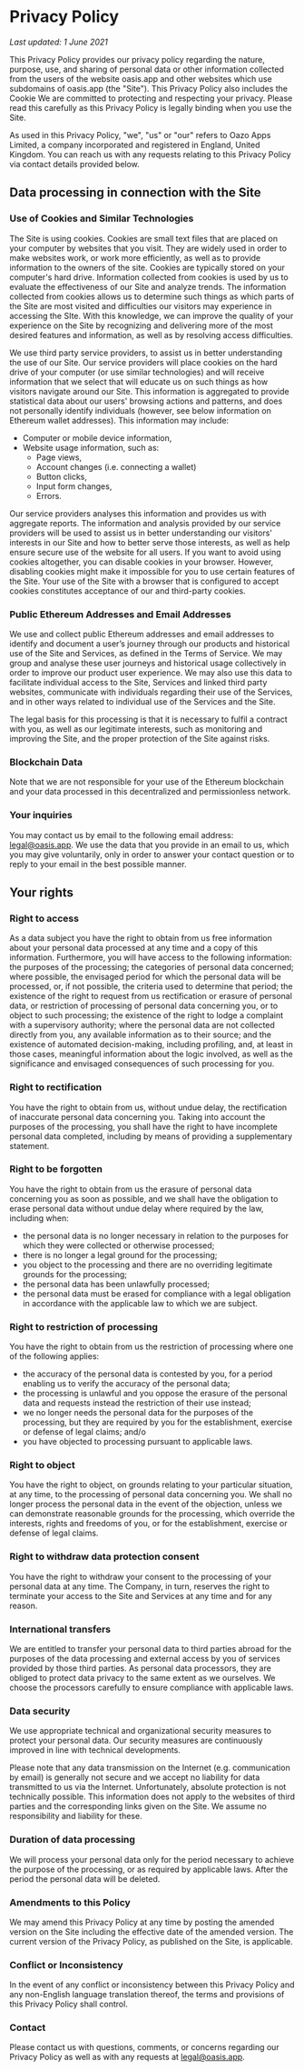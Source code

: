 # Privacy Policy

*Last updated: 1 June 2021*

This Privacy Policy provides our privacy policy regarding the nature, purpose, use, and sharing of personal data or other information collected from the users of the website oasis.app and other websites which use subdomains of oasis.app (the "Site"). This Privacy Policy also includes the Cookie We are committed to protecting and respecting your privacy. Please read this carefully as this Privacy Policy is legally binding when you use the Site.

As used in this Privacy Policy, "we", "us" or "our" refers to Oazo Apps Limited, a company incorporated and registered in England, United Kingdom. You can reach us with any requests relating to this Privacy Policy via contact details provided below.

## Data processing in connection with the Site

### Use of Cookies and Similar Technologies

The Site is using cookies. Cookies are small text files that are placed on your computer by websites that you visit. They are widely used in order to make websites work, or work more efficiently, as well as to provide information to the owners of the site. Cookies are typically stored on your computer's hard drive. Information collected from cookies is used by us to evaluate the effectiveness of our Site and analyze trends. The information collected from cookies allows us to determine such things as which parts of the Site are most visited and difficulties our visitors may experience in accessing the SIte. With this knowledge, we can improve the quality of your experience on the Site by recognizing and delivering more of the most desired features and information, as well as by resolving access difficulties.

We use third party service providers, to assist us in better understanding the use of our Site. Our service providers will place cookies on the hard drive of your computer (or use similar technologies) and will receive information that we select that will educate us on such things as how visitors navigate around our Site. This information is aggregated to provide statistical data about our users' browsing actions and patterns, and does not personally identify individuals (however, see below information on Ethereum wallet addresses). This information may include:

- Computer or mobile device information,
- Website usage information, such as:
  - Page views,
  - Account changes (i.e. connecting a wallet)
  - Button clicks,
  - Input form changes,
  - Errors.

Our service providers analyses this information and provides us with aggregate reports. The information and analysis provided by our service providers will be used to assist us in better understanding our visitors' interests in our Site and how to better serve those interests, as well as help ensure secure use of the website for all users. If you want to avoid using cookies altogether, you can disable cookies in your browser. However, disabling cookies might make it impossible for you to use certain features of the Site. Your use of the Site with a browser that is configured to accept cookies constitutes acceptance of our and third-party cookies.

### Public Ethereum Addresses and Email Addresses

We use and collect public Ethereum addresses and email addresses to identify and document a user’s journey through our products and historical use of the Site and Services, as defined in the Terms of Service. We may group and analyse these user journeys and historical usage collectively in order to improve our product user experience. We may also use this data to facilitate individual access to the Site, Services and linked third party websites, communicate with individuals regarding their use of the Services, and in other ways related to individual use of the Services and the Site.

The legal basis for this processing is that it is necessary to fulfil a contract with you, as well as our legitimate interests, such as monitoring and improving the Site, and the proper protection of the Site against risks.

### Blockchain Data

Note that we are not responsible for your use of the Ethereum blockchain and your data processed in this decentralized and permissionless network.

### Your inquiries

You may contact us by email to the following email address: legal@oasis.app. We use the data that you provide in an email to us, which you may give voluntarily, only in order to answer your contact question or to reply to your email in the best possible manner.

## Your rights

### Right to access

As a data subject you have the right to obtain from us free information about your personal data processed at any time and a copy of this information. Furthermore, you will have access to the following information: the purposes of the processing; the categories of personal data concerned; where possible, the envisaged period for which the personal data will be processed, or, if not possible, the criteria used to determine that period; the existence of the right to request from us rectification or erasure of personal data, or restriction of processing of personal data concerning you, or to object to such processing; the existence of the right to lodge a complaint with a supervisory authority; where the personal data are not collected directly from you, any available information as to their source; and the existence of automated decision-making, including profiling, and, at least in those cases, meaningful information about the logic involved, as well as the significance and envisaged consequences of such processing for you.

### Right to rectification

You have the right to obtain from us, without undue delay, the rectification of inaccurate personal data concerning you. Taking into account the purposes of the processing, you shall have the right to have incomplete personal data completed, including by means of providing a supplementary statement.

### Right to be forgotten

You have the right to obtain from us the erasure of personal data concerning you as soon as possible, and we shall have the obligation to erase personal data without undue delay where required by the law, including when:

- the personal data is no longer necessary in relation to the purposes for which they were collected or otherwise processed;
- there is no longer a legal ground for the processing;
- you object to the processing and there are no overriding legitimate grounds for the processing;
- the personal data has been unlawfully processed;
- the personal data must be erased for compliance with a legal obligation in accordance with the applicable law to which we are subject.

### Right to restriction of processing

You have the right to obtain from us the restriction of processing where one of the following applies:

- the accuracy of the personal data is contested by you, for a period enabling us to verify the accuracy of the personal data;
- the processing is unlawful and you oppose the erasure of the personal data and requests instead the restriction of their use instead;
- we no longer needs the personal data for the purposes of the processing, but they are required by you for the establishment, exercise or defense of legal claims; and/o
- you have objected to processing pursuant to applicable laws.

### Right to object

You have the right to object, on grounds relating to your particular situation, at any time, to the processing of personal data concerning you. We shall no longer process the personal data in the event of the objection, unless we can demonstrate reasonable grounds for the processing, which override the interests, rights and freedoms of you, or for the establishment, exercise or defense of legal claims.

### Right to withdraw data protection consent

You have the right to withdraw your consent to the processing of your personal data at any time. The Company, in turn, reserves the right to terminate your access to the Site and Services at any time and for any reason.

### International transfers

We are entitled to transfer your personal data to third parties abroad for the purposes of the data processing and external access by you of services provided by those third parties. As personal data processors, they are obliged to protect data privacy to the same extent as we ourselves. We choose the processors carefully to ensure compliance with applicable laws.

### Data security

We use appropriate technical and organizational security measures to protect your personal data. Our security measures are continuously improved in line with technical developments.

Please note that any data transmission on the Internet (e.g. communication by email) is generally not secure and we accept no liability for data transmitted to us via the Internet. Unfortunately, absolute protection is not technically possible. This information does not apply to the websites of third parties and the corresponding links given on the Site. We assume no responsibility and liability for these.

### Duration of data processing

We will process your personal data only for the period necessary to achieve the purpose of the processing, or as required by applicable laws. After the period the personal data will be deleted.

### Amendments to this Policy

We may amend this Privacy Policy at any time by posting the amended version on the Site including the effective date of the amended version. The current version of the Privacy Policy, as published on the Site, is applicable.

### Conflict or Inconsistency

In the event of any conflict or inconsistency between this Privacy Policy and any non-English language translation thereof, the terms and provisions of this Privacy Policy shall control.

### Contact

Please contact us with questions, comments, or concerns regarding our Privacy Policy as well as with any requests at legal@oasis.app.
